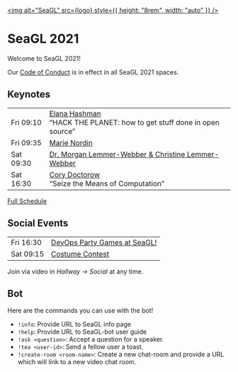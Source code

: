 
<a href="https://seagl.org/" rel="noopener noreferrer" target="_blank"><img alt="SeaGL" src={logo} style={{ height: "8rem", width: "auto" }} /></a>

# SeaGL 2021

Welcome to SeaGL 2021!

Our [Code of Conduct](https://seagl.org/code_of_conduct) is in effect in all SeaGL 2021 spaces.

## Keynotes

| | |
|:-|:-|
| <muted>Fri 09:10</muted> | [Elana Hashman](https://osem.seagl.org/conferences/seagl2021/program/proposals/865)<br />“HACK THE PLANET: how to get stuff done in open source”|
| <muted>Fri 09:35</muted> | [Marie Nordin](https://osem.seagl.org/conferences/seagl2021/program/proposals/871)|
| <muted>Sat 09:30</muted> | [Dr. Morgan Lemmer-Webber & Christine Lemmer-Webber](https://osem.seagl.org/conferences/seagl2021/program/proposals/866)<br />|
| <muted>Sat 16:30</muted> | [Cory Doctorow](https://osem.seagl.org/conferences/seagl2021/program/proposals/864)<br />“Seize the Means of Computation”|

[Full Schedule](https://osem.seagl.org/conferences/seagl2021/schedule/events)

## Social Events

| | |
|:-|:-|
| <muted>Fri 16:30</muted> | [DevOps Party Games at SeaGL!](https://osem.seagl.org/conferences/seagl2021/program/proposals/872) |
| <muted>Sat 09:15</muted> | [Costume Contest](https://osem.seagl.org/conferences/seagl2021/program/proposals/874) |

Join via video in *Hallway → Social* at any time.

## Bot

Here are the commands you can use with the bot!

- `!info`: Provide URL to SeaGL info page
- `!help`: Provide URL to SeaGL-bot user guide
- `!ask <question>`: Accept a question for a speaker.
- `!tea <user-id>`: Send a fellow user a toast.
- `!create-room <room-name>`: Create a new chat-room and provide a URL which will link to a new video chat room.
